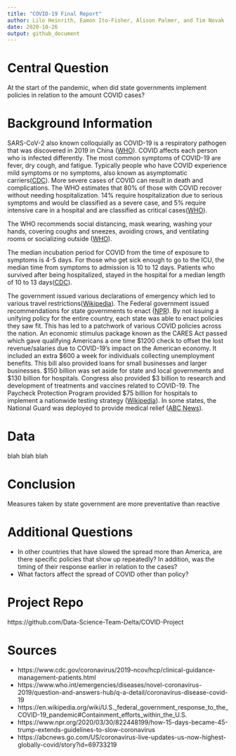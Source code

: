 ```yaml
---
title: "COVID-19 Final Report"
author: Lilo Heinrith, Eamon Ito-Fisher, Alison Palmer, and Tim Novak
date: 2020-10-26
output: github_document
---
```


# Central Question
<!-- -------------------------------------------------- -->

At the start of the pandemic, when did state governments implement policies in relation to the amount COVID cases? 

# Background Information
<!-- -------------------------------------------------- -->

SARS-CoV-2 also known colloquially as COVID-19 is a respiratory pathogen that was discovered in 2019 in China ([WHO](https://www.who.int/emergencies/diseases/novel-coronavirus-2019/question-and-answers-hub/q-a-detail/coronavirus-disease-covid-19)).  COVID affects each person who is infected differently. The most common symptoms of COVID-19 are fever, dry cough, and fatigue. Typically people who have COVID experience mild symptoms or no symptoms, also known as asymptomatic carriers([CDC](https://www.cdc.gov/coronavirus/2019-ncov/hcp/clinical-guidance-management-patients.html)). More severe cases of COVID can result in death and complications. The WHO estimates that 80% of those with COVID recover without needing hospitalization. 14% require hospitalization due to serious symptoms and would be classified as a severe case, and 5% require intensive care in a hospital and are classified as critical cases([WHO](https://www.who.int/emergencies/diseases/novel-coronavirus-2019/question-and-answers-hub/q-a-detail/coronavirus-disease-covid-19)). 

The WHO recommends social distancing, mask wearing, washing your hands, covering coughs and sneezes, avoiding crows, and ventilating rooms or socializing outside ([WHO](https://www.who.int/emergencies/diseases/novel-coronavirus-2019/question-and-answers-hub/q-a-detail/coronavirus-disease-covid-19)).  

The median incubation period for COVID from the time of exposure to symptoms is 4-5 days. For those who get sick enough to go to the ICU, the median time from symptoms to admission is 10 to 12 days. Patients who survived after being hospitalized, stayed in the hospital for a median length of 10 to 13 days([CDC](https://www.cdc.gov/coronavirus/2019-ncov/hcp/clinical-guidance-management-patients.html)). 

The government issued various declarations of emergency which led to various travel restrictions([Wikipedia](https://en.wikipedia.org/wiki/U.S._federal_government_response_to_the_COVID-19_pandemic#Containment_efforts_within_the_U.S.)). The Federal government issued recommendations for state governments to enact ([NPR](https://www.npr.org/2020/03/30/822448199/how-15-days-became-45-trump-extends-guidelines-to-slow-coronavirus)). By not issuing a unifying policy for the entire country, each state was able to enact policies they saw fit. This has led to a patchwork of various COVID policies across the nation. An economic stimulus package known as the CARES Act passed which gave qualifying Americans a one time $1200 check to offset the lost revenue/salaries due to COVID-19’s impact on the American economy. It included an extra $600 a week for individuals collecting unemployment benefits. This bill also provided loans for small businesses and larger businesses. $150 billion was set aside for state and local governments and $130 billion for hospitals. Congress also provided $3 billion to research and development of treatments and vaccines related to COVID-19. The Paycheck Protection Program provided $75 billion for hospitals to implement a nationwide testing strategy ([Wikipedia](https://en.wikipedia.org/wiki/U.S._federal_government_response_to_the_COVID-19_pandemic#Containment_efforts_within_the_U.S.)). In some states, the National Guard was deployed to provide medical relief ([ABC News](https://abcnews.go.com/US/coronavirus-live-updates-us-now-highest-globally-covid/story?id=69733219)). 

# Data
<!-- -------------------------------------------------- -->

blah blah blah

# Conclusion
<!-- -------------------------------------------------- -->

Measures taken by state government are more preventative than reactive

# Additional Questions
<!-- -------------------------------------------------- -->

* In other countries that have slowed the spread more than America, are there specific policies that show up repeatedly? In addition, was the timing of their response earlier in relation to the cases?
* What factors affect the spread of COVID other than policy?

# Project Repo
<!-- -------------------------------------------------- -->

https://github.com/Data-Science-Team-Delta/COVID-Project

# Sources
<!-- -------------------------------------------------- -->

* https://www.cdc.gov/coronavirus/2019-ncov/hcp/clinical-guidance-management-patients.html
* https://www.who.int/emergencies/diseases/novel-coronavirus-2019/question-and-answers-hub/q-a-detail/coronavirus-disease-covid-19
* https://en.wikipedia.org/wiki/U.S._federal_government_response_to_the_COVID-19_pandemic#Containment_efforts_within_the_U.S.
* https://www.npr.org/2020/03/30/822448199/how-15-days-became-45-trump-extends-guidelines-to-slow-coronavirus
* https://abcnews.go.com/US/coronavirus-live-updates-us-now-highest-globally-covid/story?id=69733219
